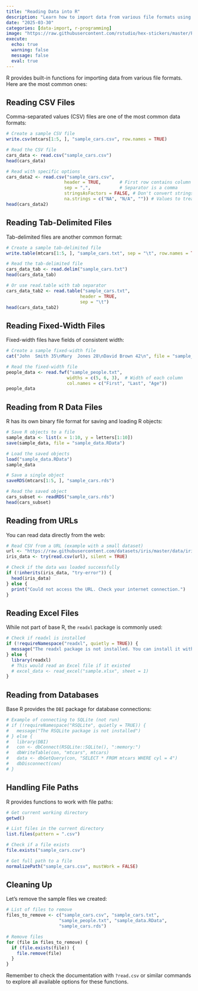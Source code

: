```yaml
---
title: "Reading Data into R"
description: "Learn how to import data from various file formats using base R functions"
date: "2025-03-30"
categories: [data-import, r-programming]
image: "https://raw.githubusercontent.com/rstudio/hex-stickers/master/PNG/RStudio.png"
execute:
  echo: true
  warning: false
  message: false
  eval: true
---
```


R provides built-in functions for importing data from various file formats. Here are the most common ones:

## Reading CSV Files

Comma-separated values (CSV) files are one of the most common data formats:

```r
# Create a sample CSV file
write.csv(mtcars[1:5, ], "sample_cars.csv", row.names = TRUE)

# Read the CSV file
cars_data <- read.csv("sample_cars.csv")
head(cars_data)

# Read with specific options
cars_data2 <- read.csv("sample_cars.csv", 
                      header = TRUE,       # First row contains column names
                      sep = ",",           # Separator is a comma
                      stringsAsFactors = FALSE, # Don't convert strings to factors
                      na.strings = c("NA", "N/A", "")) # Values to treat as NA
head(cars_data2)
```

## Reading Tab-Delimited Files

Tab-delimited files are another common format:

```r
# Create a sample tab-delimited file
write.table(mtcars[1:5, ], "sample_cars.txt", sep = "\t", row.names = TRUE)

# Read the tab-delimited file
cars_data_tab <- read.delim("sample_cars.txt")
head(cars_data_tab)

# Or use read.table with tab separator
cars_data_tab2 <- read.table("sample_cars.txt", 
                            header = TRUE, 
                            sep = "\t")
head(cars_data_tab2)
```

## Reading Fixed-Width Files

Fixed-width files have fields of consistent width:

```r
# Create a sample fixed-width file
cat("John  Smith 35\nMary  Jones 28\nDavid Brown 42\n", file = "sample_people.txt")

# Read the fixed-width file
people_data <- read.fwf("sample_people.txt", 
                       widths = c(5, 6, 3),  # Width of each column
                       col.names = c("First", "Last", "Age"))
people_data
```

## Reading from R Data Files

R has its own binary file format for saving and loading R objects:

```r
# Save R objects to a file
sample_data <- list(x = 1:10, y = letters[1:10])
save(sample_data, file = "sample_data.RData")

# Load the saved objects
load("sample_data.RData")
sample_data

# Save a single object
saveRDS(mtcars[1:5, ], "sample_cars.rds")

# Read the saved object
cars_subset <- readRDS("sample_cars.rds")
head(cars_subset)
```

## Reading from URLs

You can read data directly from the web:

```r
# Read CSV from a URL (example with a small dataset)
url <- "https://raw.githubusercontent.com/datasets/iris/master/data/iris.csv"
iris_data <- try(read.csv(url), silent = TRUE)

# Check if the data was loaded successfully
if (!inherits(iris_data, "try-error")) {
  head(iris_data)
} else {
  print("Could not access the URL. Check your internet connection.")
}
```

## Reading Excel Files

While not part of base R, the `readxl` package is commonly used:

```r
# Check if readxl is installed
if (!requireNamespace("readxl", quietly = TRUE)) {
  message("The readxl package is not installed. You can install it with: install.packages('readxl')")
} else {
  library(readxl)
  # This would read an Excel file if it existed
  # excel_data <- read_excel("sample.xlsx", sheet = 1)
}
```

## Reading from Databases

Base R provides the `DBI` package for database connections:

```r
# Example of connecting to SQLite (not run)
# if (!requireNamespace("RSQLite", quietly = TRUE)) {
#   message("The RSQLite package is not installed")
# } else {
#   library(DBI)
#   con <- dbConnect(RSQLite::SQLite(), ":memory:")
#   dbWriteTable(con, "mtcars", mtcars)
#   data <- dbGetQuery(con, "SELECT * FROM mtcars WHERE cyl = 4")
#   dbDisconnect(con)
# }
```

## Handling File Paths

R provides functions to work with file paths:

```r
# Get current working directory
getwd()

# List files in the current directory
list.files(pattern = ".csv")

# Check if a file exists
file.exists("sample_cars.csv")

# Get full path to a file
normalizePath("sample_cars.csv", mustWork = FALSE)
```

## Cleaning Up

Let's remove the sample files we created:

```r
# List of files to remove
files_to_remove <- c("sample_cars.csv", "sample_cars.txt", 
                    "sample_people.txt", "sample_data.RData", 
                    "sample_cars.rds")

# Remove files
for (file in files_to_remove) {
  if (file.exists(file)) {
    file.remove(file)
  }
}
```

Remember to check the documentation with `?read.csv` or similar commands to explore all available options for these functions.
